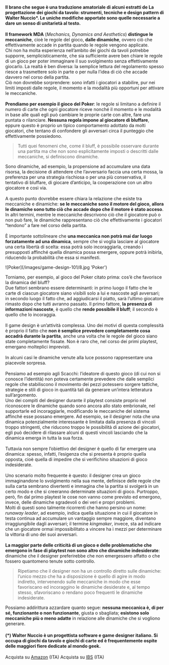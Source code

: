 #### Il brano che segue è una traduzione amatoriale di alcuni estratti de La progettazione dei giochi da tavolo: strumenti, tecniche e design pattern di Walter Nuccio*. Le uniche modifiche apportate sono quelle necessarie a dare un senso di unitarietà al testo.

**Il framework MDA** (*Mechanics, Dynamics and Aesthetics*) **distingue le meccaniche**, cioè le regole del gioco, **dalle dinamiche**, ovvero ciò che effettivamente accade in partita quando le regole vengono applicate.\
Chi non ha molta esperienza nell’ambito dei giochi da tavoli potrebbe supporre, semplicisticamente, che sia sufficiente avere ben chiare le regole di un gioco per poter immaginare il suo svolgimento senza effettivamente giocarlo. La realtà è ben diversa: la semplice lettura del regolamento spesso riesce a trasmettere solo in parte o per nulla l’idea di ciò che accade davvero nel corso della partita.\
Ciò non dovrebbe sorprendere: sono infatti i giocatori a stabilire, pur nei limiti imposti dalle regole, il momento e la modalità più opportuni per attivare le meccaniche.\
\
**Prendiamo per esempio il gioco del Poker**: le regole si limitano a definire il numero di carte che ogni giocatore riceve nonché il momento e le modalità in base alle quali egli può cambiare le proprie carte con altre, fare una puntata o rilanciare. **Nessuna regola impone al giocatore di bluffare**, eppure questo è proprio un tipico comportamento adottato da molti giocatori, che tentano di confondere gli avversari circa il punteggio che effettivamente possiedono.

> Tutti quei fenomeni che, come il bluff, è possibile osservare durante una partita ma che non sono esplicitamente imposti o descritti dalle meccaniche, si definiscono dinamiche.

Sono dinamiche, ad esempio, la propensione ad accumulare una data risorsa, la decisione di attendere che l’avversario faccia una certa mossa, la preferenza per una strategia rischiosa o per una più conservativa, il tentativo di bluffare, di giocare d’anticipo, la cooperazione con un altro giocatore e così via. \
\
A questo punto dovrebbe essere chiara la relazione che esiste tra meccaniche e dinamiche: **se le meccaniche sono il motore del gioco, allora le dinamiche sono tutto ciò che accade dopo che il motore è stato acceso**.\
In altri termini, mentre le meccaniche descrivono ciò che il giocatore può o non può fare, le dinamiche rappresentano ciò che effettivamente i giocatori “tendono” a fare nel corso della partita.\
\
È importante sottolineare che **una meccanica non potrà mai dar luogo forzatamente ad una dinamica**, sempre che si voglia lasciare al giocatore una certa libertà di scelta: essa potrà solo incoraggiarla, creando i presupposti affinché quella dinamica possa emergere, oppure potrà inibirla, riducendo la probabilità che essa si manifesti.

<ImageBlock>
    <Image rounded>![Poker](/images/game-design-101/8.jpg 'Poker')</Image>
</ImageBlock>

Torniamo, per esempio, al gioco del Poker citato prima: cos’è che favorisce la dinamica del bluff?\
Due fattori sembrano essere determinanti: in primo luogo il fatto che le carte di ciascun giocatore siano visibili solo a lui e nascoste agli avversari; in secondo luogo il fatto che, ad aggiudicarsi il piatto, sarà l’ultimo giocatore rimasto dopo che tutti avranno passato. Il primo fattore, **la presenza di informazioni nascoste**, è quello che **rende possibile il bluff**; il secondo è quello che lo incoraggia.\
\
Il game design è un’attività complessa. Uno dei motivi di questa complessità è proprio il fatto che **non è semplice prevedere completamente cosa accadrà durante la partita**, anche una volta che le regole del gioco siano state completamente fissate. Non è raro che, nel corso dei primi playtest, emergano molteplici imprevisti.\
\
In alcuni casi le dinamiche venute alla luce possono rappresentare una piacevole sorpresa.\
\
Pensiamo ad esempio agli Scacchi: l’ideatore di questo gioco (di cui non si conosce l’identità) non poteva certamente prevedere che dalle semplici regole che stabiliscono il movimento dei pezzi potessero sorgere tattiche, strategie e stili di gioco in quantità tali da generare un’intera letteratura sull’argomento.\
Uno dei compiti del designer durante il playtest consiste proprio nel riconoscere le dinamiche quando sono ancora allo stato embrionale, nel supportarle ed incoraggiarle, modificando le meccaniche del sistema affinché esse possano emergere. Ad esempio, se il designer nota che una dinamica potenzialmente interessante è limitata dalla presenza di vincoli troppo stringenti, che riducono troppo le possibilità di azione dei giocatori, egli può decidere di rilassare alcuni di questi vincoli lasciando che la dinamica emerga in tutta la sua forza.\
\
Tuttavia non sempre l’obiettivo del designer è quello di far emergere una dinamica: spesso, infatti, l’esigenza che si presenta è proprio quella opposta, cioè quella di impedire che si verifichino situazioni di gioco indesiderate.\
\
Uno scenario molto frequente è questo: il designer crea un gioco immaginandone lo svolgimento nella sua mente, definisce delle regole che sulla carta sembrano divertenti e immagina che la partita si svolgerà in un certo modo e che si creeranno determinate situazioni di gioco. Purtroppo, però, fin dal primo playtest le cose non vanno come previsto ed emergono, invece, delle dinamiche sgradevoli o dei veri e propri problemi.\
Molti di questi sono talmente ricorrenti che hanno persino un nome: *runaway leader*, ad esempio, indica quella situazione in cui il giocatore in testa continua ad accumulare un vantaggio sempre maggiore, diventano irraggiungibile dagli avversari; il termine *kingmaker*, invece, sta ad indicare che un giocatore ormai impossibilitato a vincere ha i mezzi per determinare la vittoria di uno dei suoi avversari.\
\
**La maggior parte delle criticità di un gioco e delle problematiche che emergono in fase di playtest non sono altro che dinamiche indesiderate**: dinamiche che il designer preferirebbe che non emergessero affatto o che fossero quantomeno tenute sotto controllo.

> Ripetiamo che il designer non ha un controllo diretto sulle dinamiche: l’unico mezzo che ha a disposizione è quello di agire in modo indiretto, intervenendo sulle meccaniche in modo che esse favoriscano ed incoraggino le dinamiche desiderate e, al tempo stesso, sfavoriscano o rendano poco frequenti le dinamiche indesiderate.

Possiamo addirittura azzardare quanto segue: **nessuna meccanica è, di per sé, funzionante o non funzionante**, giusta o sbagliata; **esistono solo meccaniche più o meno adatte** in relazione alle dinamiche che si vogliono generare.

<ImageBlock>
    <ImageAuthor src="/images/game-design-101/walter-nuccio.jpg" alt="Walter Nuccio" width="300" height="300"/>
</ImageBlock>

#### (*) Walter Nuccio è un progettista software e game designer italiano. Si occupa di giochi da tavolo e giochi di carte ed è frequentemente ospite delle maggiori fiere dedicate al mondo geek.

<ShoppingTips>Acquista su [Amazon](https://www.amazon.it/progettazione-tavolo-Strumenti-tecniche-pattern/dp/8842555142) (ITA)</ShoppingTips>
<ShoppingTips>Acquista su [IBS](https://www.ibs.it/progettazione-dei-giochi-da-tavolo-libro-walter-nuccio/e/9788842555148) (ITA)</ShoppingTips>